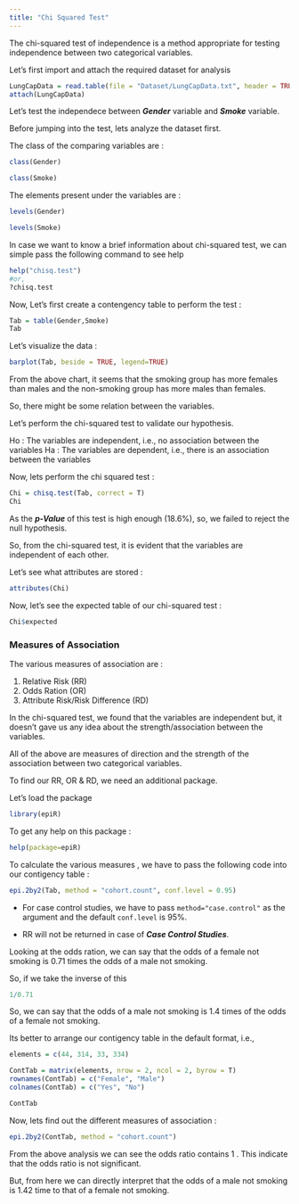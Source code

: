 ```yaml
---
title: "Chi Squared Test"
---
```

The chi-squared test of independence is a method appropriate for testing independence between two categorical variables.

Let's first import and attach the required dataset for analysis

```r
LungCapData = read.table(file = "Dataset/LungCapData.txt", header = TRUE, sep = "\t")
attach(LungCapData)
```

Let's test the independece between ***Gender*** variable and ***Smoke*** variable.

Before jumping into the test, lets analyze the dataset first.

The class of the comparing variables are :

```r
class(Gender)
```
```r
class(Smoke)
```

The elements present under the variables are :

```r
levels(Gender)
```
```r
levels(Smoke)
```

In case we want to know a brief information about chi-squared test, we can simple pass the following command to see help

```r
help("chisq.test")
#or,
?chisq.test
```

Now, Let's first create a contengency table to perform the test :

```r
Tab = table(Gender,Smoke)
Tab
```
Let's visualize the data :

```r
barplot(Tab, beside = TRUE, legend=TRUE)
```

From the above chart, it seems that the smoking group has more females than males and the non-smoking group has more males than females.

So, there might be some relation between the variables.

Let's perform the chi-squared test to validate our hypothesis.

Ho : The variables are independent, i.e., no association between the variables
Ha : The variables are dependent, i.e., there is an association between the variables

Now, lets perform the chi squared test :

```r
Chi = chisq.test(Tab, correct = T)
Chi
```
 As the ***p-Value*** of this test is high enough (18.6%), so, we failed to reject the null hypothesis.
 
So, from the chi-squared test, it is evident that the variables are independent of each other.
 
 
Let's see what attributes are stored :

```r
attributes(Chi)
```

Now, let's see the expected table of our chi-squared test :

```r
Chi$expected
```

### Measures of Association

The various measures of association are :

1. Relative Risk (RR)
2. Odds Ration (OR)
3. Attribute Risk/Risk Difference (RD)


In the chi-squared test, we found that the variables are independent but, it doesn't gave us any idea about the strength/association between the variables.

All of the above are measures of direction and the strength of the association between two categorical variables.

To find our RR, OR & RD, we need an additional package.

Let's load the package

```r
library(epiR)
```
To get any help on this package :

```r
help(package=epiR)
```

To calculate the various measures , we have to pass the following code into our contigency table :

```r
epi.2by2(Tab, method = "cohort.count", conf.level = 0.95)
```


- For case control studies, we have to pass `method="case.control"` as the argument and the default `conf.level` is 95%.

- RR will not be returned in case of ***Case Control Studies***.

Looking at the odds ration, we can say that the odds of a female not smoking is 0.71 times the odds of a male not smoking.

So, if we take the inverse of this

```r
1/0.71
```
So, we can say that the odds of a male not smoking is 1.4 times of the odds of a female not smoking.


Its better to arrange our contigency table in the default format, i.e.,

```r
elements = c(44, 314, 33, 334)

ContTab = matrix(elements, nrow = 2, ncol = 2, byrow = T)
rownames(ContTab) = c("Female", "Male")
colnames(ContTab) = c("Yes", "No")

ContTab
```

Now, lets find out the different measures of association :

```r
epi.2by2(ContTab, method = "cohort.count")
```
From the above analysis we can see the odds ratio contains 1 . This indicate that the odds ratio is not significant.

But, from here we can directly interpret that the odds of a male not smoking is 1.42 time to that of a female not smoking.





